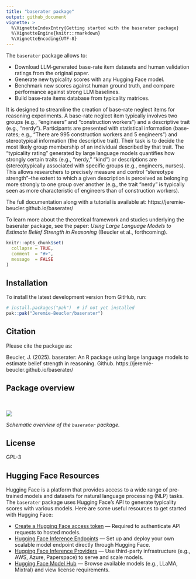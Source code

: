 ```yaml
---
title: "baserater package"
output: github_document
vignette: >
  %\VignetteIndexEntry{Getting started with the baserater package}
  %\VignetteEngine{knitr::rmarkdown}
  %\VignetteEncoding{UTF-8}
---
```


The `baserater` package allows to:  

- Download LLM‑generated base-rate item datasets and human validation ratings from the original paper.  
- Generate new typicality scores with any Hugging Face model.  
- Benchmark new scores against human ground truth, and compare performance against strong LLM baselines.  
- Build base‑rate items database from typicality matrices.

It is designed to streamline the creation of base-rate neglect items for reasoning experiments. A base-rate neglect item typically involves two groups (e.g., "engineers" and "construction workers") and a descriptive trait (e.g., "nerdy"). Participants are presented with statistical information (base-rates; e.g., "There are 995 construction workers and 5 engineers") and stereotypical information (the descriptive trait). Their task is to decide the most likely group membership of an individual described by that trait. The "typicality rating" generated by large language models quantifies how strongly certain traits (e.g., "nerdy," "kind") or descriptions are (stereo)typically associated with specific groups (e.g., engineers, nurses). This allows researchers to precisely measure and control "stereotype strength"–the extent to which a given description is perceived as belonging more strongly to one group over another (e.g., the trait "nerdy" is typically seen as more characteristic of engineers than of construction workers).

The full documentation along with a tutorial is available at: https://jeremie-beucler.github.io/baserater/

To learn more about the theoretical framework and studies underlying the baserater package, see the paper: *Using Large Language Models to Estimate Belief Strength in Reasoning* (Beucler et al., forthcoming).

```r
knitr::opts_chunk$set(
  collapse = TRUE,
  comment  = "#>",
  message  = FALSE
)
```

## Installation

To install the latest development version from GitHub, run:

```r
# install.packages("pak")  # if not yet installed
pak::pak("Jeremie-Beucler/baserater")
```

## Citation

Please cite the package as:

Beucler, J. (2025). baserater: An R package using large language models to estimate belief strength in reasoning. Github. https://jeremie-beucler.github.io/baserater/


## Package overview

<br>

![ ](./man/figures/baserater_illustration.png)
<br>

*Schematic overview of the `baserater` package.*

## License

GPL-3

## Hugging Face Resources

Hugging Face is a platform that provides access to a wide range of pre-trained models and datasets for natural language processing (NLP) tasks. The `baserater` package uses Hugging Face's API to generate typicality scores with various models. Here are some useful resources to get started with Hugging Face:

- [Create a Hugging Face access token](https://huggingface.co/settings/tokens) — Required to authenticate API requests to hosted models.  
- [Hugging Face Inference Endpoints](https://huggingface.co/docs/inference-endpoints) — Set up and deploy your own scalable model endpoint directly through Hugging Face.  
- [Hugging Face Inference Providers](https://huggingface.co/docs/inference-providers) — Use third-party infrastructure (e.g., AWS, Azure, Paperspace) to serve and scale models.  
- [Hugging Face Model Hub](https://huggingface.co/models) — Browse available models (e.g., LLaMA, Mixtral) and view license requirements.  
